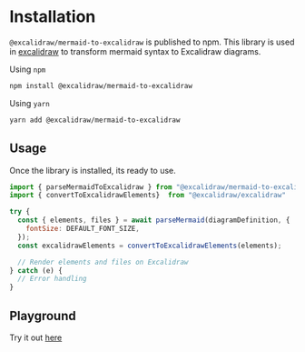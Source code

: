 # Installation

`@excalidraw/mermaid-to-excalidraw` is published to npm. This library is used in [excalidraw](https://excalidraw.com) to transform mermaid syntax to Excalidraw diagrams.

Using `npm`

```bash
npm install @excalidraw/mermaid-to-excalidraw
```

Using `yarn`

```bash
yarn add @excalidraw/mermaid-to-excalidraw
```

## Usage

Once the library is installed, its ready to use.

```js
import { parseMermaidToExcalidraw } from "@excalidraw/mermaid-to-excalidraw";
import { convertToExcalidrawElements}  from "@excalidraw/excalidraw"

try {
  const { elements, files } = await parseMermaid(diagramDefinition, {
    fontSize: DEFAULT_FONT_SIZE,
  });
  const excalidrawElements = convertToExcalidrawElements(elements);

  // Render elements and files on Excalidraw
} catch (e) {
  // Error handling
}
```

## Playground

 Try it out [here](https://mermaid-to-excalidraw.vercel.app)


